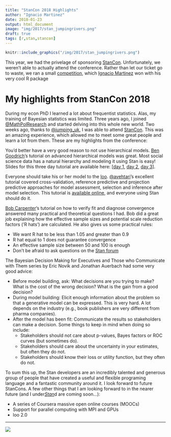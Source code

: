 ```yaml
---
title: "StanCon 2018 Highlights"
author: "Ignacio Martinez"
date: 2018-01-23
output: html_document
image: "img/2017/stan_jumpingrivers.png"
draft: true
tags: [r,stan,stancon]
---
```


```r
knitr::include_graphics("/img/2017/stan_jumpingrivers.png") 
```

This year, we had the privelage of sponsoring [StanCon](http://mc-stan.org/events/stancon2018/). Unfortunately, we weren't able to actually attend the conference. Rather than let our ticket go to waste, we ran
a small [competition](/posts/2017/stancon_ticket_annoucement/), which [Ignacio Martinez](http://home.ignacio.website/) won with his very cool R package


# My highlights from StanCon 2018

During my econ PhD I learned a lot about frequentist statistics. Alas, my training of Bayesian statistics was limited. Three years ago, I joined [\@MathPolResearch](https://twitter.com/MathPolResearch) and started delving into this whole new world. Two weeks ago, thanks to [\@jumping_uk](https://twitter.com/jumping_uk), I was able to attend [StanCon](http://mc-stan.org/events/stancon2018/). This was an amazing experience, which allowed me to meet some great people and learn a lot from them. These are my highlights from the conference:

You’d better have a very good reason to not use hierarchical models. [Ben Goodrich](http://discourse.mc-stan.org/u/bgoodri/summary)'s tutorial on advanced hierarchical models was great. Most social science data has a natural hierarchy and modeling it using Stan is easy! Slides for this three day tutorial are available here: [[day 1](http://mc-stan.org/events/stancon2018/AHM/AHM1.pdf), [day 2](http://mc-stan.org/events/stancon2018/AHM/AHM2.pdf), [day 3](http://mc-stan.org/events/stancon2018/AHM/AHM3.pdf)].

Everyone should take his or her model to the [loo](https://cran.r-project.org/web/packages/loo/). [\@avehtari](https://twitter.com/avehtari)'s excellent tutorial covered cross-validation, reference predictive and projection predictive approaches for model assessment, selection and inference after model selection. This tutorial is [available online](https://github.com/avehtari/modelselection_tutorial), and everyone using Stan should do it. 

[Bob Carpenter](http://discourse.mc-stan.org/u/bob_carpenter/summary)'s tutorial on how to verify fit and diagnose convergence answered many practical and theoretical questions I had. Bob did a great job explaining how the effective sample sizes and potential scale reduction factors ('R hats') are calculated. He also gives us some practical rules: 

  * We want R hat to be less than 1.05 and greater than 0.9
  * R hat equal to 1 does not guarantee convergence
  * An effective sample size between 50 and 100 is enough
  * Don’t be afraid to ask questions on the [Stan forum](http://discourse.mc-stan.org/t/how-can-i-solve-bfmi-low-problem/3018/14)

The Bayesian Decision Making for Executives and Those who Communicate with Them series by Eric Novik and Jonathan Auerbach had some very good advice: 

  + Before model building, ask: What decisions are you trying to make? What is the cost of the wrong decision? What is the gain from a good decision?
  + During model building: Elicit enough information about the problem so that a generative model can be expressed. This is very hard. A lot depends on the industry (e.g., book publishers are very different from pharma companies).
  + After the model has been fit: Communicate the results so stakeholders can make a decision. Some things to keep in mind when doing so include: 
    + Stakeholders should not care about p-values, Bayes factors or ROC curves (but sometimes do).
    + Stakeholders should care about the uncertainty in your estimates, but often they do not.
    + Stakeholders should know their loss or utility function, but they often do not.

To sum this up, the Stan developers are an incredibly talented and generous group of people that have created a useful and flexible programing language and a fantastic community around it. I look forward to future StanCons. A few other things that I am looking forward to in the nearer future (and I under[_Stan_](https://www.youtube.com/watch?v=pWow8Qe1snQ)d are coming soon...):

  + A series of Coursera massive open online courses (MOOCs)
  + Support for parallel computing with MPI and GPUs
  + loo 2.0


---

[![](/img/logos/300_125.jpg)](https://www.jumpingrivers.com/?utm_source=blog&utm_medium=image&utm_campaign=stanconComp2018)


